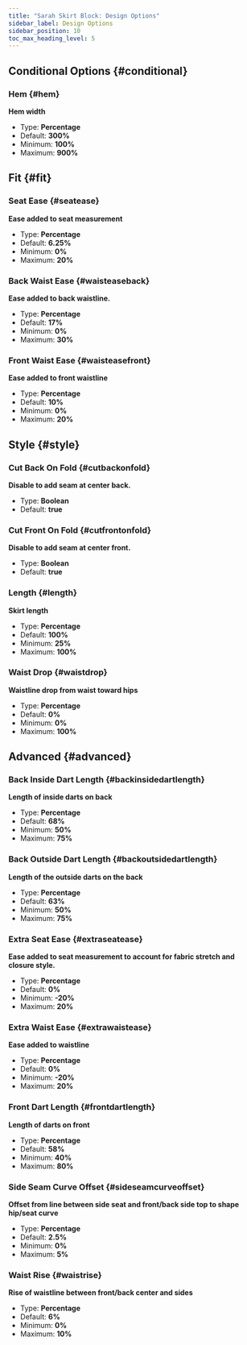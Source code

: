 ```yaml
---
title: "Sarah Skirt Block: Design Options"
sidebar_label: Design Options
sidebar_position: 10
toc_max_heading_level: 5
---
```



## Conditional Options {#conditional}
### Hem {#hem}

**Hem width**
- Type: **Percentage**
- Default: **300%**
- Minimum: **100%**
- Maximum: **900%**

<Hem />

## Fit {#fit}
### Seat Ease {#seatease}

**Ease added to seat measurement**
- Type: **Percentage**
- Default: **6.25%**
- Minimum: **0%**
- Maximum: **20%**

<Seatease />

### Back Waist Ease {#waisteaseback}

**Ease added to back waistline.**
- Type: **Percentage**
- Default: **17%**
- Minimum: **0%**
- Maximum: **30%**

<Waisteaseback />

### Front Waist Ease {#waisteasefront}

**Ease added to front waistline**
- Type: **Percentage**
- Default: **10%**
- Minimum: **0%**
- Maximum: **20%**

<Waisteasefront />

## Style {#style}
### Cut Back On Fold {#cutbackonfold}

**Disable to add seam at center back.**
- Type: **Boolean**
- Default: **true**

<Cutbackonfold />

### Cut Front On Fold {#cutfrontonfold}

**Disable to add seam at center front.**
- Type: **Boolean**
- Default: **true**

<Cutfrontonfold />

### Length {#length}

**Skirt length**
- Type: **Percentage**
- Default: **100%**
- Minimum: **25%**
- Maximum: **100%**

<Length />

### Waist Drop {#waistdrop}

**Waistline drop from waist toward hips**
- Type: **Percentage**
- Default: **0%**
- Minimum: **0%**
- Maximum: **100%**

<Waistdrop />

## Advanced {#advanced}
### Back Inside Dart Length {#backinsidedartlength}

**Length of inside darts on back**
- Type: **Percentage**
- Default: **68%**
- Minimum: **50%**
- Maximum: **75%**

<Backinsidedartlength />

### Back Outside Dart Length {#backoutsidedartlength}

**Length of the outside darts on the back**
- Type: **Percentage**
- Default: **63%**
- Minimum: **50%**
- Maximum: **75%**

<Backoutsidedartlength />

### Extra Seat Ease {#extraseatease}

**Ease added to seat measurement to account for fabric stretch and closure style.**
- Type: **Percentage**
- Default: **0%**
- Minimum: **-20%**
- Maximum: **20%**

<Extraseatease />

### Extra Waist Ease {#extrawaistease}

**Ease added to waistline**
- Type: **Percentage**
- Default: **0%**
- Minimum: **-20%**
- Maximum: **20%**

<Extrawaistease />

### Front Dart Length {#frontdartlength}

**Length of darts on front**
- Type: **Percentage**
- Default: **58%**
- Minimum: **40%**
- Maximum: **80%**

<Frontdartlength />

### Side Seam Curve Offset {#sideseamcurveoffset}

**Offset from line between side seat and front/back side top to shape hip/seat curve**
- Type: **Percentage**
- Default: **2.5%**
- Minimum: **0%**
- Maximum: **5%**

<Sideseamcurveoffset />

### Waist Rise {#waistrise}

**Rise of waistline between front/back center and sides**
- Type: **Percentage**
- Default: **6%**
- Minimum: **0%**
- Maximum: **10%**

<Waistrise />
